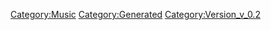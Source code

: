 {{Music
 |Name=ジリティック♡BEGINNER
 |ID=29
 |Cov=29
 |Cd=14
 |Nam=29
 |Div=29
 |Ma=1
 |SerieId=1
 |SerieLogoId=1
 |WavId=29
 |VariationId=0
 |Dsc=29
 |Strt=10
 |ValkyrieBattle=1
 |ValkyrieIntro=1
 |ValkyrieIntroSky=1
 |DivaSolo=1
 |DivaMulti=2
 |Exp=1
 |OfficialName=ジリティック♡BEGINNER
 |VocalName=ワルキューレ　レイナΔ東山奈央　マキナΔ西田望見
 |Description=作品：マクロスΔ<br /><br />歌手：ワルキューレ<br />　　　レイナΔ東山奈央　マキナΔ西田望見<br /><br />作詞：深川琴美<br />作曲：姉田ウ夢ヤ
 |StoryTitle=「水と油、混ぜるな危険」
 |StoryDesc=ワルキューレ加入当初は、あまりの仲の悪さに<br />「水と油」に例えられていたマキナとレイナ。<br /><br />それが今では自他ともに認める仲良しコンビになり、<br />抜群のコミュニケーションで披露されるデュエット曲は、<br />ワルキューレのライブを語る上で外せないものとなった。
 |BuyURL=https://recochoku.jp/song/S1003321338/
 |BannerId=4
 |AnmStoreURL=https://anime.dmkt-sp.jp/animestore/ci_pc?workId=20867
}}
[[Category:Music]]
[[Category:Generated]]
[[Category:Version_v_0.2]]
